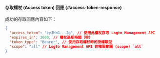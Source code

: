 #### 存取權杖 (Access token) 回應 \{#access-token-response}

成功的存取回應內容如下：

```json
{
  "access_token": "eyJhbG...2g", // 使用此權杖存取 Logto Management API
  "expires_in": 3600, // 權杖過期時間（秒）
  "token_type": "Bearer", // 使用存取權杖時的授權類型
  "scope": "all" // Logto Management API 的權限範圍 (scope) `all`
}
```
